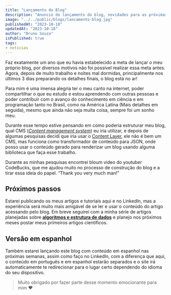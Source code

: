 ```yaml
---
title: "Lançamento do Blog"
description: "Anuncio do lançamento do blog, novidades para as próximas semanas"
image: "../../public/blogs/lancamento-blog.jpg"
publishedAt: "2023-10-18"
updatedAt: "2023-10-18"
author: "Bruno Souza"
isPublished: true
tags: 
- noticias
---
```


Faz exatamente um ano que eu havia estabelecido a meta de lançar o meu próprio blog, por diversos motivos não foi possível realizar essa meta antes. Agora, depois de muito trabalho e noites mal dormidas, principalmente nos últimos 3 dias preparando os detalhes finais, o blog está no ar!

Para mim é uma imensa alegria ter o meu canto na internet, poder compartilhar o que eu estudo e estou aprendendo com outras pessoas e poder contribuir com o avanço do conhecimento em ciência e em programação tanto no Brasil, como na América Latina (Mais detalhes em seguida), mesmo que ainda não seja muita coisa, sempre foi um sonho meu.

Durante esse tempo estive pensando em como poderia estruturar meu blog, qual CMS (*[Content management system](https://pt.wikipedia.org/wiki/Sistema_de_gerenciamento_de_conte%C3%BAdo)*) eu iria utilizar, e depois de algumas pesquisas decidi que iria usar o [Content Layer](https://contentlayer.dev/), ele não é bem um CMS, mas funciona como transformador de conteúdo para JSON, onde posso usar o conteúdo gerado para renderizar um blog usando alguma biblioteca que faça esse trabalho.

Durante as minhas pesquisas encontrei bloum video do youtuber CodeBucks, que me ajudou muito no processo de construção do blog e a tirar essa ideia do papel. “Thank you very much man!”

## Próximos passos

Estarei publicando os meus artigos e tutoriais aqui e no LinkedIn, mas a experiência será muito mais amigável de se ler e usar o conteúdo do artigo acessando pelo blog. Em breve seguirei com a minha série de artigos planejadas sobre **[algoritmos e estrutura de dados](https://www.brunosouzadev.com/categories/algoritmos-e-estrutura-de-dados)** e planejo nos próximos meses postar meus primeiros artigos científicos.

## Versão em espanhol

Também estarei lançando este blog com conteúdo em espanhol nas próximas semanas, assim como faço no LinkedIn, com a diferença que aqui, o conteúdo em português e em espanhol estarão separados e o site irá automaticamente te redirecionar para o lugar certo dependendo do idioma do seu dispositivo.

> Muito obrigado por fazer parte desse momento emocionante para mim ♥️
>